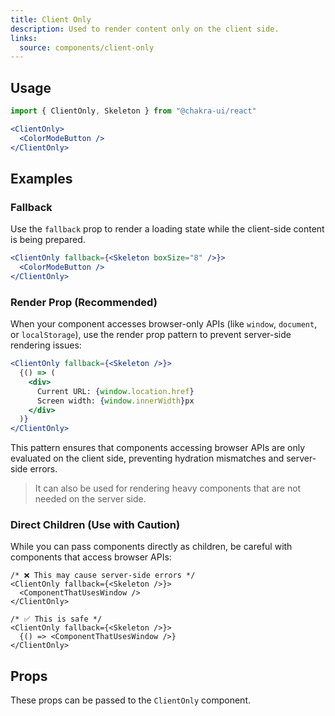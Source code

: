 ```yaml
---
title: Client Only
description: Used to render content only on the client side.
links:
  source: components/client-only
---
```


## Usage

```jsx
import { ClientOnly, Skeleton } from "@chakra-ui/react"
```

```jsx
<ClientOnly>
  <ColorModeButton />
</ClientOnly>
```

## Examples

### Fallback

Use the `fallback` prop to render a loading state while the client-side content
is being prepared.

```jsx
<ClientOnly fallback={<Skeleton boxSize="8" />}>
  <ColorModeButton />
</ClientOnly>
```

### Render Prop (Recommended)

When your component accesses browser-only APIs (like `window`, `document`, or
`localStorage`), use the render prop pattern to prevent server-side rendering
issues:

```jsx
<ClientOnly fallback={<Skeleton />}>
  {() => (
    <div>
      Current URL: {window.location.href}
      Screen width: {window.innerWidth}px
    </div>
  )}
</ClientOnly>
```

This pattern ensures that components accessing browser APIs are only evaluated
on the client side, preventing hydration mismatches and server-side errors.

> It can also be used for rendering heavy components that are not needed on the
> server side.

### Direct Children (Use with Caution)

While you can pass components directly as children, be careful with components
that access browser APIs:

```tsx
/* ❌ This may cause server-side errors */
<ClientOnly fallback={<Skeleton />}>
  <ComponentThatUsesWindow />
</ClientOnly>

/* ✅ This is safe */
<ClientOnly fallback={<Skeleton />}>
  {() => <ComponentThatUsesWindow />}
</ClientOnly>
```

## Props

These props can be passed to the `ClientOnly` component.

<PropTable component="ClientOnly" part="ClientOnly" />
